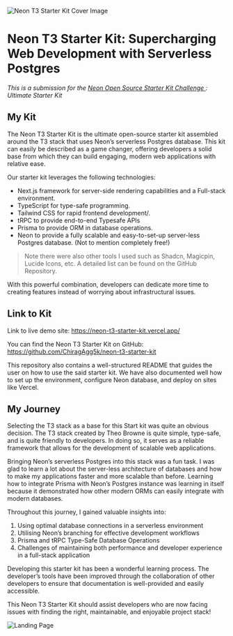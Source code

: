 
![Neon T3 Starter Kit Cover Image](https://media2.dev.to/dynamic/image/width=1000,height=420,fit=cover,gravity=auto,format=auto/https%3A%2F%2Fdev-to-uploads.s3.amazonaws.com%2Fuploads%2Farticles%2Fp3dkrrgks4a82i1at2jv.png)

# Neon T3 Starter Kit: Supercharging Web Development with Serverless Postgres

_This is a submission for the [Neon Open Source Starter Kit Challenge ](https://dev.to/challenges/neon): Ultimate Starter Kit_

## My Kit

The Neon T3 Starter Kit is the ultimate open-source starter kit assembled around the T3 stack that uses Neon’s serverless Postgres database. This kit can easily be described as a game changer, offering developers a solid base from which they can build engaging, modern web applications with relative ease.

Our starter kit leverages the following technologies:

- Next.js framework for server-side rendering capabilities and a Full-stack environment.
- TypeScript for type-safe programming.
- Tailwind CSS for rapid frontend development/\.
- tRPC to provide end-to-end Typesafe APIs
- Prisma to provide ORM in database operations.
- Neon to provide a fully scalable and easy-to-set-up server-less Postgres database. (Not to mention completely free!)

> Note there were also other tools I used such as Shadcn, Magicpin, Lucide Icons, etc. A detailed list can be found on the GitHub Repository.

With this powerful combination, developers can dedicate more time to creating features instead of worrying about infrastructural issues.

## Link to Kit

Link to live demo site: https://neon-t3-starter-kit.vercel.app/

You can find the Neon T3 Starter Kit on GitHub: https://github.com/ChiragAgg5k/neon-t3-starter-kit

This repository also contains a well-structured README that guides the user on how to use the said starter kit. We have also documented well how to set up the environment, configure Neon database, and deploy on sites like Vercel.

## My Journey

Selecting the T3 stack as a base for this Start kit was quite an obvious decision. The T3 stack created by Theo Browne is quite simple, type-safe, and is quite friendly to developers. In doing so, it serves as a reliable framework that allows for the development of scalable web applications.

Bringing Neon’s serverless Postgres into this stack was a fun task. I was glad to learn a lot about the server-less architecture of databases and how to make my applications faster and more scalable than before. Learning how to integrate Prisma with Neon’s Postgres instance was learning in itself because it demonstrated how other modern ORMs can easily integrate with modern databases.

Throughout this journey, I gained valuable insights into:

1. Using optimal database connections in a serverless environment
2. Utilising Neon’s branching for effective development workflows
3. Prisma and tRPC Type-Safe Database Operations
4. Challenges of maintaining both performance and developer experience in a full-stack application

Developing this starter kit has been a wonderful learning process. The developer’s tools have been improved through the collaboration of other developers to ensure that documentation is well-provided and easily accessible.

This Neon T3 Starter Kit should assist developers who are now facing issues with finding the right, maintainable, and enjoyable project stack!

![Landing Page](https://dev-to-uploads.s3.amazonaws.com/uploads/articles/pgmusk7stzqsbff46eta.png)

<OriginalPost
  text="Checkout the original post on Dev.to"
  link="https://dev.to/chiragagg5k/neon-t3-starter-kit-supercharging-web-development-with-serverless-postgres-13fg"
/>

